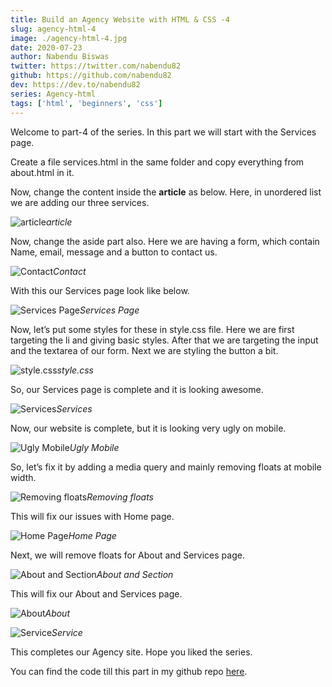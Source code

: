 ```yaml
---
title: Build an Agency Website with HTML & CSS -4
slug: agency-html-4
image: ./agency-html-4.jpg
date: 2020-07-23
author: Nabendu Biswas
twitter: https://twitter.com/nabendu82
github: https://github.com/nabendu82
dev: https://dev.to/nabendu82
series: Agency-html
tags: ['html', 'beginners', 'css']
---
```


Welcome to part-4 of the series. In this part we will start with the Services page.

Create a file services.html in the same folder and copy everything from about.html in it.

Now, change the content inside the **article** as below. Here, in unordered list we are adding our three services.

![article](https://ik.imagekit.io/thewebdev/Agency-HTML/4/1_jYF91PlzRt.png)*article*

Now, change the aside part also. Here we are having a form, which contain Name, email, message and a button to contact us.

![Contact](https://ik.imagekit.io/thewebdev/Agency-HTML/4/2_cllie8jSty.png)*Contact*

With this our Services page look like below.

![Services Page](https://ik.imagekit.io/thewebdev/Agency-HTML/4/3_KHeZP1ZfaJ.png)*Services Page*

Now, let’s put some styles for these in style.css file. Here we are first targeting the li and giving basic styles. After that we are targeting the input and the textarea of our form. Next we are styling the button a bit.

![style.css](https://ik.imagekit.io/thewebdev/Agency-HTML/4/4_y-4ME-DYX.png)*style.css*

So, our Services page is complete and it is looking awesome.

![Services](https://ik.imagekit.io/thewebdev/Agency-HTML/4/5_XRA_BWCsY-.png)*Services*

Now, our website is complete, but it is looking very ugly on mobile.

<div className={styles.image__small}>

![Ugly Mobile](https://ik.imagekit.io/thewebdev/Agency-HTML/4/6_edLs813Cg.png)*Ugly Mobile*

</div>

So, let’s fix it by adding a media query and mainly removing floats at mobile width.

![Removing floats](https://ik.imagekit.io/thewebdev/Agency-HTML/4/7_UfJgcFkQnz.png)*Removing floats*

This will fix our issues with Home page.

<div className={styles.image__small}>

![Home Page](https://ik.imagekit.io/thewebdev/Agency-HTML/4/8_gY5PEObNRD.png)*Home Page*

</div>

Next, we will remove floats for About and Services page.

![About and Section](https://ik.imagekit.io/thewebdev/Agency-HTML/4/9_KtMtrp3Gq6.png)*About and Section*

This will fix our About and Services page.

<div className={styles.image__small}>

![About](https://ik.imagekit.io/thewebdev/Agency-HTML/4/10_XJra3GKcuX.png)*About*

</div>

<div className={styles.image__small}>

![Service](https://ik.imagekit.io/thewebdev/Agency-HTML/4/11_Co99NatX8.png)*Service*

</div>

This completes our Agency site. Hope you liked the series.

You can find the code till this part in my github repo [here](https://github.com/nabendu82/Agency-Html).
